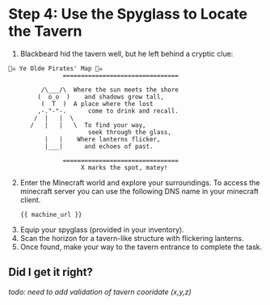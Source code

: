 # Step 4: Use the Spyglass to Locate the Tavern
1. Blackbeard hid the tavern well, but he left behind a cryptic clue:

```
🏴‍☠️ Ye Olde Pirates' Map 🏴‍☠️
               ================================
                    
         /\___/\  Where the sun meets the shore
        (  o_o  )    and shadows grow tall,
         (  T  )  A place where the lost
        ,-."-"-.      come to drink and recall.
       /  |   |  \
      /   |   |   \  To find your way, 
                      seek through the glass,
          |   |    Where lanterns flicker,
          |___|      and echoes of past.
          
               ================================
                    X marks the spot, matey!
```

2. Enter the Minecraft world and explore your surroundings.
To access the minecraft server you can use the following DNS name in your minecraft client.
     ```
     {{ machine_url }}
     ```
3. Equip your spyglass (provided in your inventory).
4. Scan the horizon for a tavern-like structure with flickering lanterns.
5. Once found, make your way to the tavern entrance to complete the task.


## Did I get it right?
_todo: need to add validation of tavern cooridate (x,y,z)_